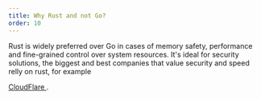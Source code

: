 ```yaml
---
title: Why Rust and not Go?
order: 10
---
```


Rust is widely preferred over Go in cases of memory safety, performance and fine-grained control over system resources.
It's ideal for security solutions, the biggest and best companies that value security and speed relly on rust, for example

<a href="https://blog.cloudflare.com/tag/rust/" target="_blank">
  CloudFlare
</a>
.

